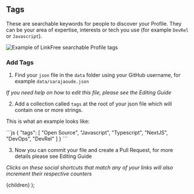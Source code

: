
## Tags

These are searchable keywords for people to discover your Profile. They can be your area of expertise, interests or tech you use (for example `DevRel` or `Javascript`).

![Example of LinkFree searchable Profile tags](https://user-images.githubusercontent.com/624760/208981563-7cab5d55-8996-4e90-9af1-6dd3edba0235.png)

### Add Tags

1. Find your `json` file in the `data` folder using your GitHub username, for example `data/sarajaoude.json`

_If you need help on how to edit this file, please see the <Link url="/docs/how-to-guides/editing">Editing Guide</Link>_

2. Add a collection called `tags` at the root of your json file which will contain one or more strings.

This is what an example looks like:

<ClipboardCopy>
```js
{
  "tags": [ "Open Source", "Javascript", "Typescript", "NextJS", "DevOps",
  "DevRel" ]
}
```
</ClipboardCopy>

3. Now you can commit your file and create a Pull Request, for more details please see <Link url="/docs/how-to-guides/editing">Editing Guide</Link>

_Clicks on these social shortcuts that match any of your links will also increment their respective counters_

  <DocsLayout title="LinkFree Tags Documentation">{children}</DocsLayout>
);
